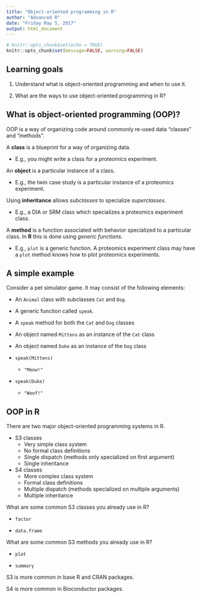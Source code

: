 ```yaml
---
title: "Object-oriented programming in R"
author: "Advanced R"
date: "Friday May 5, 2017"
output: html_document
---
```


```r
# knitr::opts_chunk$set(echo = TRUE)
knitr::opts_chunk$set(message=FALSE, warning=FALSE)
```


## Learning goals

1. Understand what is object-oriented programming and when to use it.

2. What are the ways to use object-oriented programming in R?

## What is object-oriented programming (OOP)?

OOP is a way of organizing code around commonly re-used data "classes" and "methods".

A **class** is a blueprint for a way of organizing data.

- E.g., you might write a class for a proteomics experiment.

An **object** is a particular instance of a class.

- E.g., the twin case study is a particular instance of a proteomics experiment.

Using **inheritance** allows *subclasses* to specialize *superclasses*.

- E.g., a DIA or SRM class which specializes a proteomics experiment class.

A **method** is a function associated with behavior specialized to a particular class. In __R__ this is done using *generic functions*.

- E.g., `plot` is a generic function. A proteomics experiment class may have a `plot` method knows how to plot proteomics experiments.

## A simple example

Consider a pet simulator game. It may consist of the following elements:

- An `Animal` class with subclasses `Cat` and `Dog`.

- A generic function called `speak`.

- A `speak` method for both the `Cat` and `Dog` classes

- An object named `Mittens` as an instance of the `Cat` class

- An object named `Duke` as an instance of the `Dog` class

- `speak(Mittens)`
    + `"Meow!"`

- `speak(Duke)`
    + `"Woof!"`

## OOP in R

There are two major object-oriented programming systems in R.

- S3 classes
    + Very simple class system
    + No formal class definitions
    + Single dispatch (methods only specialized on first argument)
    + Single inheritance

- S4 classes
    + More complex class system
    + Formal class definitions
    + Multiple dispatch (methods specialized on multiple arguments)
    + Multiple inheritance

What are some common S3 classes you already use in R?

- `factor`

- `data.frame`

What are some common S3 methods you already use in R?

- `plot`

- `summary`

S3 is more common in base R and CRAN packages.

S4 is more common in Bioconductor packages.



